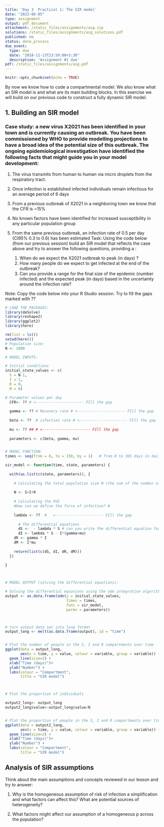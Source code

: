 ```yaml
---
title: 'Day 3  Practical 1: The SIR model'
date: "2023-06-05"
type: assignment
output: pdf_document
attachment: /static_files/assignments/asg.zip
solutions: /static_files/assignments/asg_solutions.pdf
published: no
status: done_process
due_event:
  type: due
  date: "2018-11-13T23:59:00+3:30"
  description: 'Assignment #1 due'
pdf: /static_files/assignments/asg.pdf
---
```


```r
knitr::opts_chunk$set(echo = TRUE)
```

By now we know how to code a compartmental model. We also know what an SIR model is and what are its main building blocks. In this exercise we will build on our previous code to construct a fully dynamic SIR model.   

## 1. Building an SIR model 


### Case study: a new virus X2021 has been identified in your town and is currently causing an outbreak. You have been commissioned by WHO to provide modelling projections to have a broad idea of the potential size of this outbreak. The ongoing epidemiological investigation have identified the following facts that might guide you in your model development:    

1)	The virus transmits from human to human via micro droplets from the respiratory tract.    

2)	Once infection is established infected individuals remain infectious for an average period of 6 days    

3)	From a previous outbreak of X2021 in a neighboring town we know that the CFR is ~15%    

4)	No known factors have been identified for increased susceptibility in any particular population group   

5)	From the same previous outbreak, an infection rate of 0.5 per day (CI95% 0.3 to 0.6) has been estimated
Task: Using the code below (from our previous session) build an SIR model that reflects the case above and try to answer the following questions, providing a :   

    1)	When do we expect the X2021 outbreak to peak (in days) ?
    2)	How many people do we expect to get infected at the end of the outbreak?
    3)	Can you provide a range for the final size of the epidemic (number infected)  and the expected peak (in days) based in the uncertainty around the infection rate?


Note: Copy the code below into your R Studio session. Try to fill the gaps marked with ??   

```r
# LOAD THE PACKAGES:
library(deSolve)
library(reshape2)
library(ggplot2)
library(here)

rm(list = ls())
setwd(here())
# Population size:
N <- 1000

# MODEL INPUTS:

# Initial conditions
initial_state_values <- c(
  S = N-1,
  I = 1,
  R = 0,
  M = 0)           

# Parameter values per day
  CFR<- ?? # <---------------------- FIll the gap
   
  gamma <- ?? # Recovery rate # <---------------------- FIll the gap
  
  beta <- ??  # infection rate # <---------------------- FIll the gap
  
  mu <- ?? ## # <---------------------- FIll the gap
  
  parameters <- c(beta, gamma, mu)


# MODEL FUNCTION: 
times <- seq(from = 0, to = 150, by = 1)   # from 0 to 365 days in daily intervals

sir_model <- function(time, state, parameters) {  
  
  with(as.list(c(state, parameters)), {     
    
    # Calculating the total population size N (the sum of the number of people in each compartment)
    
    N <- S+I+R
    
    # Calculating the FOI
    #How can we define the force of infection? #
    
    lambda <- ??  #   <---------------------- FIll the gap
      
      # The differential equations
      dS <-  - lambda * S # can you write the differential equation for S? 
      dI <- lambda * S - I*(gamma+mu)     
    dR <- gamma * I
    dM <- I*mu
    
    return(list(c(dS, dI, dR, dM))) 
  })
  
}



# MODEL OUTPUT (solving the differential equations):

# Solving the differential equations using the ode integration algorithm
output <- as.data.frame(ode(y = initial_state_values, 
                            times = times, 
                            func = sir_model,
                            parms = parameters))



# turn output data set into long format
output_long <- melt(as.data.frame(output), id = "time")                 


# Plot the number of people in the S, I and R compartments over time
ggplot(data = output_long,                                               # specify object containing data to plot
       aes(x = time, y = value, colour = variable, group = variable)) +  # assign columns to axes and groups
  geom_line(size=2) +                                                          # represent data as lines
  xlab("Time (days)")+                                                   # add label for x axis
  ylab("Number") +                                                       # add label for y axis
  labs(colour = "Compartment",                                           # add legend title  
       title = "SIR model")    



# Plot the proportion of individuals 

output2_long<- output_long
output2_long$value<-output_long$value/N


# Plot the proportion of people in the S, I and R compartments over time
ggplot(data = output2_long,                                               # specify object containing data to plot
       aes(x = time, y = value, colour = variable, group = variable)) +  # assign columns to axes and groups
  geom_line(size=2) +                                                          # represent data as lines
  xlab("Time (days)")+                                                   # add label for x axis
  ylab("Number") +                                                       # add label for y axis
  labs(colour = "Compartment",                                           # add legend title  
       title = "SIR model")   

```

## Analysis of SIR assumptions

Think about the main assumptions and concepts reviewed in our lesson and try to answer:   

1)	Why is the homogeneous assumption of risk of infection a simplification and what factors can affect this? What are potential sources of heterogeneity?   

2)	What factors might affect our assumption of a homogeneous p across the population?    



